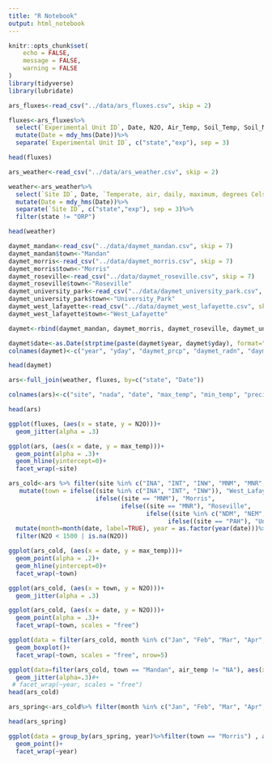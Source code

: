 ```yaml
---
title: "R Notebook"
output: html_notebook
---
```


```r
knitr::opts_chunk$set(
	echo = FALSE,
	message = FALSE,
	warning = FALSE
)
library(tidyverse)
library(lubridate)
```

```r
ars_fluxes<-read_csv("../data/ars_fluxes.csv", skip = 2)

fluxes<-ars_fluxes%>%
  select(`Experimental Unit ID`, Date, N2O, Air_Temp, Soil_Temp, Soil_Moisture)%>%
  mutate(Date = mdy_hms(Date))%>%
  separate(`Experimental Unit ID`, c("state","exp"), sep = 3)

head(fluxes)
```

```r
ars_weather<-read_csv("../data/ars_weather.csv", skip = 2)

weather<-ars_weather%>%
  select(`Site ID`, Date, `Temperate, air, daily, maximum, degrees Celsius`, `Temperate, air, daily, minimum, degrees Celsius`, Precip, `Total_Net_Radn`)%>%
  mutate(Date = mdy_hms(Date))%>%
  separate(`Site ID`, c("state","exp"), sep = 3)%>%
  filter(state != "ORP")

head(weather)
```
```r
daymet_mandan<-read_csv("../data/daymet_mandan.csv", skip = 7)
daymet_mandan$town<-"Mandan"
daymet_morris<-read_csv("../data/daymet_morris.csv", skip = 7)
daymet_morris$town<-"Morris"
daymet_roseville<-read_csv("../data/daymet_roseville.csv", skip = 7)
daymet_roseville$town<-"Roseville"
daymet_university_park<-read_csv("../data/daymet_university_park.csv", skip = 7)
daymet_university_park$town<-"University_Park"
daymet_west_lafayette<-read_csv("../data/daymet_west_lafayette.csv", skip = 7)
daymet_west_lafayette$town<-"West_Lafayette"

daymet<-rbind(daymet_mandan, daymet_morris, daymet_roseville, daymet_university_park, daymet_west_lafayette)

daymet$date<-as.Date(strptime(paste(daymet$year, daymet$yday), format="%Y%j"))
colnames(daymet)<-c("year", "yday", "daymet_prcp", "daymet_radn", "daymet_tmax", "daymet_tmin", "town", "date")

head(daymet)
```


```r
ars<-full_join(weather, fluxes, by=c("state", "Date"))

colnames(ars)<-c("site", "nada", "date", "max_temp", "min_temp", "precip", "radn", "exp", "N2O", "air_temp", "soil_temp", "soil_moisture")

head(ars)
```

```r

ggplot(fluxes, (aes(x = state, y = N2O)))+
  geom_jitter(alpha = .3)
```

```r
ggplot(ars, (aes(x = date, y = max_temp)))+
  geom_point(alpha = .3)+
  geom_hline(yintercept=0)+
  facet_wrap(~site)
```
```r
ars_cold<-ars %>% filter(site %in% c("INA", "INT", "INW", "MNM", "MNR", "NDM", "NEM", "NVN", "PAH"))%>%
   mutate(town = ifelse((site %in% c("INA", "INT", "INW")), "West_Lafayette",
                        ifelse((site == "MNM"), "Morris",
                               ifelse((site == "MNR"), "Roseville",
                                      ifelse((site %in% c("NDM", "NEM", "NVN")), "Mandan",
                                            ifelse((site == "PAH"), "University_Park", "NA"                                                                                           ))))))%>%
  mutate(month=month(date, label=TRUE), year = as.factor(year(date)))%>%
  filter(N2O < 1500 | is.na(N2O)) 

ggplot(ars_cold, (aes(x = date, y = max_temp)))+
  geom_point(alpha = .2)+
  geom_hline(yintercept=0)+
  facet_wrap(~town)
```

```r
ggplot(ars_cold, (aes(x = town, y = N2O)))+
  geom_jitter(alpha = .3)
```
```r
ggplot(ars_cold, (aes(x = date, y = N2O)))+
  geom_point(alpha = .3)+
  facet_wrap(~town, scales = "free")
``` 
```r
ggplot(data = filter(ars_cold, month %in% c("Jan", "Feb", "Mar", "Apr", "May")) , aes(x=month, y=N2O, color = year))+
  geom_boxplot()+
  facet_wrap(~town, scales = "free", nrow=5)
```

```r
ggplot(data=filter(ars_cold, town == "Mandan", air_temp != "NA"), aes(x=air_temp, y=N2O, color = year))+
  geom_jitter(alpha=.3)#+
 # facet_wrap(~year, scales = "free")
head(ars_cold)
```

```r
ars_spring<-ars_cold%>% filter(month %in% c("Jan", "Feb", "Mar", "Apr", "May"))

head(ars_spring)

```

```r
ggplot(data = group_by(ars_spring, year)%>%filter(town == "Morris") , aes(x=date, y=N2O))+
  geom_point()+
  facet_wrap(~year)
```